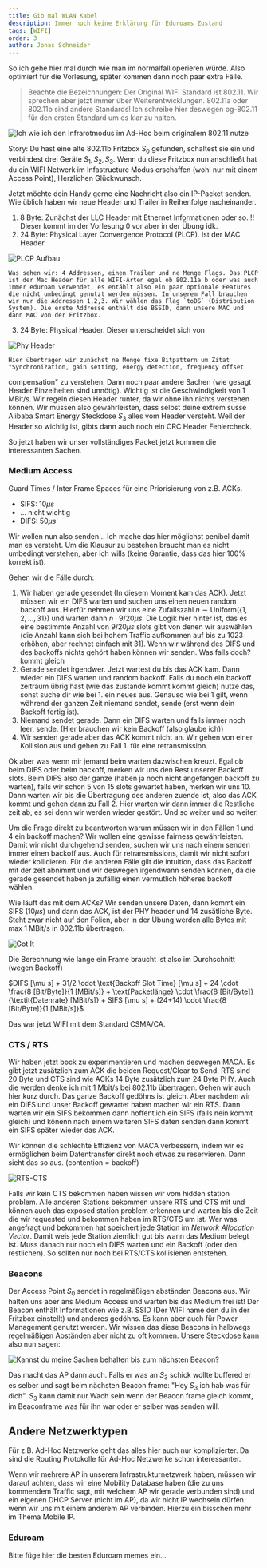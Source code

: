 ```yaml
---
title: Gib mal WLAN Kabel
description: Immer noch keine Erklärung für Eduroams Zustand
tags: [WIFI]
order: 3
author: Jonas Schneider
---
```


So ich gehe hier mal durch wie man im normalfall operieren würde. Also optimiert für die Vorlesung, später kommen dann noch paar extra Fälle.

> Beachte die Bezeichnungen: Der Original WIFI Standard ist 802.11. Wir sprechen aber jetzt immer über Weiterentwicklungen. 802.11a oder 802.11b sind andere Standards! Ich schreibe hier deswegen og-802.11 für den ersten Standard um es klar zu halten.

![Ich wie ich den Infrarotmodus im Ad-Hoc beim originalem 802.11 nutze](/summary-assets/syscom/mit/infrared.jpg)

Story:
Du hast eine alte 802.11b Fritzbox $S_0$ gefunden, schaltest sie ein und verbindest drei Geräte $S_1, S_2, S_3$. Wenn du diese Fritzbox nun anschließt hat du ein WIFI Netwerk im Infastructure Modus erschaffen (wohl nur mit einem Access Point), Herzlichen Glückwunsch.

Jetzt möchte dein Handy gerne eine Nachricht also ein IP-Packet senden. Wie üblich haben wir neue Header und Trailer in Reihenfolge nacheinander.

1. 8 Byte: Zunächst der LLC Header mit Ethernet Informationen oder so. !! Dieser kommt im der Vorlesung 0 vor aber in der Übung idk.
2. 24 Byte: Physical Layer Convergence Protocol (PLCP). Ist der MAC Header

![PLCP Aufbau](/summary-assets/syscom/mit/plcp.png)

	Was sehen wir: 4 Addressen, einen Trailer und ne Menge Flags. Das PLCP ist der Mac Header für alle WIFI-Arten egal ob 802.11a b oder was auch immer eduroam verwendet, es entählt also ein paar optionale Features die nicht umbedingt genutzt werden müssen. In unserem Fall brauchen wir nur die Addressen 1,2,3. Wir wählen das Flag `toDS` (Distribution System). Die erste Addresse enthält die BSSID, dann unsere MAC und dann MAC von der Fritzbox. 

3. 24 Byte: Physical Header. Dieser unterscheidet sich von 

![Phy Header](/summary-assets/syscom/mit/wifi-phy.png)

	Hier übertragen wir zunächst ne Menge fixe Bitpattern um Zitat "Synchronization, gain setting, energy detection, frequency offset
compensation" zu verstehen. Dann noch paar andere Sachen (wie gesagt Header Einzelheiten sind unnötig). Wichtig ist die Geschwindigkeit von 1 MBit/s. Wir regeln diesen Header runter, da wir ohne ihn nichts verstehen können. Wir müssen also gewährleisten, dass selbst deine extrem susse Alibaba Smart Energy Steckdose $S_3$ alles vom Header versteht. Weil der Header so wichtig ist, gibts dann auch noch ein CRC Header Fehlercheck.


So jetzt haben wir unser vollständiges Packet jetzt kommen die interessanten Sachen.

### Medium Access

Guard Times / Inter Frame Spaces für eine Priorisierung von z.B. ACKs. 
- SIFS: $10 \mu s$
- ... nicht wichtig
- DIFS: $50 \mu s$

Wir wollen nun also senden... 
Ich mache das hier möglichst penibel damit man es versteht. Um die Klausur zu bestehen braucht man es nicht umbedingt verstehen, aber ich wills (keine Garantie, dass das hier 100% korrekt ist).

Gehen wir die Fälle durch:
1. Wir haben gerade gesendet (In diesem Moment kam das ACK). Jetzt müssen wir ein DIFS warten und suchen uns einen neuen random backoff aus. Hierfür nehmen wir uns eine Zufallszahl $n \sim \text{Uniform}(\{1, 2, \ldots, 31\})$ und warten dann $n \cdot 9/20 \mu s$. Die Logik hier hinter ist, das es eine bestimmte Anzahl von $9/20 \mu s$ slots gibt von denen wir auswählen (die Anzahl kann sich bei hohem Traffic aufkommen auf bis zu 1023 erhöhen, aber rechnet einfach mit 31). Wenn wir während des DIFS und des backoffs nichts gehört haben können wir senden. Was falls doch? kommt gleich
2. Gerade sendet irgendwer. Jetzt wartest du bis das ACK kam. Dann wieder ein DIFS warten und random backoff. Falls du noch ein backoff zeitraum übrig hast (wie das zustande kommt kommt gleich) nutze das, sonst suche dir wie bei 1. ein neues aus. Genauso wie bei 1 gilt, wenn während der ganzen Zeit niemand sendet, sende (erst wenn dein Backoff fertig ist).
3. Niemand sendet gerade. Dann ein DIFS warten und falls immer noch leer, sende. (Hier brauchen wir kein Backoff (also glaube ich))
4. Wir senden gerade aber das ACK kommt nicht an. Wir gehen von einer Kollision aus und gehen zu Fall 1. für eine retransmission.

Ok aber was wenn mir jemand beim warten dazwischen kreuzt. Egal ob beim DIFS oder beim backoff, merken wir uns den Rest unserer Backoff slots. Beim DIFS also der ganze (haben ja noch nicht angefangen backoff zu warten), falls wir schon 5 von 15 slots gewartet haben, merken wir uns 10. Dann warten wir bis die Übertragung des anderen zuende ist, also das ACK kommt und gehen dann zu Fall 2. Hier warten wir dann immer die Restliche zeit ab, es sei denn wir werden wieder gestört. Und so weiter und so weiter. 

Um die Frage direkt zu beantworten warum müssen wir in den Fällen 1 und 4 ein backoff machen? Wir wollen eine gewisse fairness gewährleisten. Damit wir nicht durchgehend senden, suchen wir uns nach einem senden immer einen backoff aus. Auch für retransmissions, damit wir nicht sofort wieder kollidieren. 
Für die anderen Fälle gilt die intuition, dass das Backoff mit der zeit abnimmt und wir deswegen irgendwann senden können, da die gerade gesendet haben ja zufällig einen vermutlich höheres backoff wählen.


Wie läuft das mit dem ACKs? Wir senden unsere Daten, dann kommt ein SIFS ($10 \mu s$) und dann das ACK, ist der PHY header und 14 zusätliche Byte. Steht zwar nicht auf den Folien, aber in der Übung werden alle Bytes mit max 1 MBit/s in 802.11b übertragen.

![Got It](https://media4.giphy.com/media/v1.Y2lkPTc5MGI3NjExc2RoMGo1ZDVuc3RtdGlpMzZveHMwdzVlZTNzdXU5bnc3bXcyNGx6cCZlcD12MV9pbnRlcm5hbF9naWZfYnlfaWQmY3Q9Zw/syQ4KY566ul38mZioG/giphy.gif)

Die Berechnung wie lange ein Frame braucht ist also im Durchschnitt (wegen Backoff)

$DIFS [\mu s] + 31/2 \cdot \text{Backoff Slot Time} [\mu s] + 24 \cdot \frac{8 [Bit/Byte]}{1 [MBit/s]} + \text{Packetlänge} \cdot \frac{8 [Bit/Byte]}{\textit{Datenrate} [MBit/s]} + SIFS [\mu s] + (24+14) \cdot \frac{8 [Bit/Byte]}{1 [MBit/s]}$

Das war jetzt WIFI mit dem Standard CSMA/CA.

### CTS / RTS

Wir haben jetzt bock zu experimentieren und machen deswegen MACA. Es gibt jetzt zusätzlich zum ACK die beiden Request/Clear to Send. RTS sind 20 Byte und CTS sind wie ACKs 14 Byte zusätzlich zum 24 Byte PHY. Auch die werden denke ich mit 1 Mbit/s bei 802.11b übertragen. Gehen wir auch hier kurz durch. Das ganze Backoff gedöhns ist gleich. Aber nachdem wir ein DIFS und unser Backoff gewartet haben machen wir ein RTS. Dann warten wir ein SIFS bekommen dann hoffentlich ein SIFS (falls nein kommt gleich) und könenn nach einem weiteren SIFS daten senden dann kommt ein SIFS später wieder das ACK.

Wir können die schlechte Effizienz von MACA verbessern, indem wir es ermöglichen beim Datentransfer direkt noch etwas zu reservieren. Dann sieht das so aus. (contention = backoff)

![RTS-CTS](/summary-assets/syscom/mit/wifi-rts-cts.png)

Falls wir kein CTS bekommen haben wissen wir vom hidden station problem. Alle anderen Stations bekommen unsere RTS und CTS mit und können auch das exposed station problem erkennen und warten bis die Zeit die wir requested und bekommen haben im RTS/CTS um ist. Wer was angefragt und bekommen hat speichert jede Station im _Network Allocation Vector_. Damit weis jede Station ziemlich gut bis wann das Medium belegt ist. Muss danach nur noch ein DIFS warten und ein Backoff (oder den restlichen). So sollten nur noch bei RTS/CTS kollisienen entstehen.

### Beacons

Der Access Point $S_0$ sendet in regelmäßigen abständen Beacons aus. Wir halten uns aber ans Medium Access und warten bis das Medium frei ist! 
Der Beacon enthält Informationen wie z.B. SSID (Der WIFI name den du in der Fritzbox einstellt) und anderes gedöhns. Es kann aber auch für Power Management genutzt werden. Wir wissen das diese Beacons in halbwegs regelmäßigen Abständen aber nicht zu oft  kommen. Unsere Steckdose kann also nun sagen:

![Kannst du meine Sachen behalten bis zum nächsten Beacon?](/summary-assets/syscom/mit/uwu_emoji.png)

Das macht das AP dann auch. Falls er was an $S_3$ schick wollte buffered er es selber und sagt beim nächsten Beacon frame: "Hey $S_3$ ich hab was für dich".
$S_3$ kann damit nur Wach sein wenn der Beacon frame gleich kommt, im Beaconframe was für ihn war oder er selber was senden will.


## Andere Netzwerktypen

Für z.B. Ad-Hoc Netzwerke geht das alles hier auch nur komplizierter. Da sind die Routing Protokolle für Ad-Hoc Netzwerke schon interessanter.

Wenn wir mehrere AP in unserem Infrastrukturnetzwerk haben, müssen wir darauf achten, dass wir eine Mobility Database haben (die zu uns kommendem Traffic sagt, mit welchem AP wir gerade verbunden sind) und ein eigenen DHCP Server (nicht im AP), da wir nicht IP wechseln dürfen wenn wir uns mit einem anderem AP verbinden. Hierzu ein bisschen mehr im Thema Mobile IP.


### Eduroam 

Bitte füge hier die besten Eduroam memes ein...



